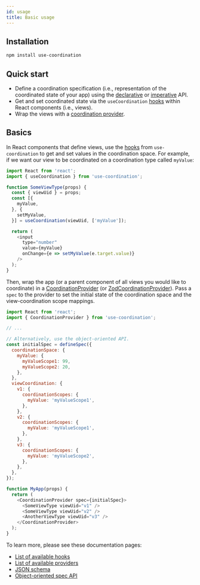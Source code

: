 ```yaml
---
id: usage
title: Basic usage
---
```


## Installation

```sh
npm install use-coordination
```

## Quick start

- Define a coordination specification (i.e., representation of the coordinated state of your app) using the [declarative](../spec-json/) or [imperative](../spec-js/) API.
- Get and set coordinated state via the `useCoordination` [hooks](../view-hooks/) within React components (i.e., views).
- Wrap the views with a [coordination provider](../provider-components/).


## Basics

In React components that define views, use the [hooks](../view-hooks/#usecoordination) from `use-coordination` to get and set values in the coordination space.
For example, if we want our view to be coordinated on a coordination type called `myValue`:

```js
import React from 'react';
import { useCoordination } from 'use-coordination';

function SomeViewType(props) {
  const { viewUid } = props;
  const [{
    myValue,
  }, {
    setMyValue,
  }] = useCoordination(viewUid, ['myValue']);

  return (
    <input
      type="number"
      value={myValue}
      onChange={e => setMyValue(e.target.value)}
    />
  );
}
```

Then, wrap the app (or a parent component of all views you would like to coordinate) in a [CoordinationProvider](../provider-components/#coordinationprovider) (or [ZodCoordinationProvider](../provider-components/#zodcoordinationprovider)).
Pass a `spec` to the provider to set the initial state of the coordination space and the view-coordination scope mappings.


```js
import React from 'react';
import { CoordinationProvider } from 'use-coordination';

// ...

// Alternatively, use the object-oriented API.
const initialSpec = defineSpec({
  coordinationSpace: {
    myValue: {
      myValueScope1: 99,
      myValueScope2: 20,
    },
  },
  viewCoordination: {
    v1: {
      coordinationScopes: {
        myValue: 'myValueScope1',
      },
    },
    v2: {
      coordinationScopes: {
        myValue: 'myValueScope1',
      },
    },
    v3: {
      coordinationScopes: {
        myValue: 'myValueScope2',
      },
    },
  },
});

function MyApp(props) {
  return (
    <CoordinationProvider spec={initialSpec}>
      <SomeViewType viewUid="v1" />
      <SomeViewType viewUid="v2" />
      <AnotherViewType viewUid="v3" />
    </CoordinationProvider>
  );
}
```

To learn more, please see these documentation pages:
- [List of available hooks](../view-hooks/)
- [List of available providers](../provider-components/)
- [JSON schema](../spec-json/)
- [Object-oriented spec API](../spec-js/)

